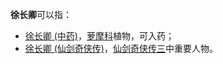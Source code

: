 '''徐长卿'''可以指：

*[[徐长卿_(中药)|徐长卿 (中药)]]，[[萝摩科|萝摩科]]植物，可入药；
*[[徐长卿_(仙剑奇侠传)|徐长卿 (仙剑奇侠传)]]，[[仙剑奇侠传三|仙剑奇侠传三]]中重要人物。

{{disambig|Cat=三字中國相關消歧義}}